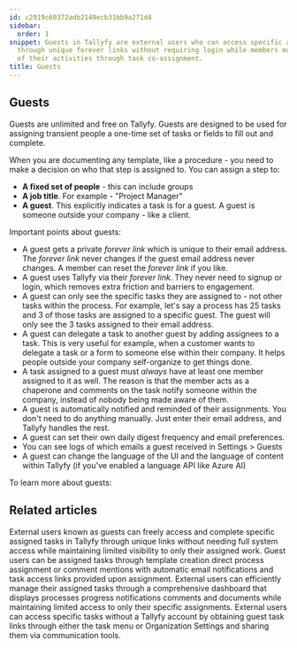 ```yaml
---
id: c2919c60372adb2149ecb31bb9a271d4
sidebar:
  order: 1
snippet: Guests in Tallyfy are external users who can access specific assigned tasks
  through unique forever links without requiring login while members maintain oversight
  of their activities through task co-assignment.
title: Guests
---
```


## Guests

Guests are unlimited and free on Tallyfy. Guests are designed to be used for assigning transient people a one-time set of tasks or fields to fill out and complete.

When you are documenting any template, like a procedure - you need to make a decision on who that step is assigned to. You can assign a step to:

- **A fixed set of people** - this can include groups
- **A job title**. For example - "Project Manager"
- **A guest**. This explicitly indicates a task is for a guest. A guest is someone outside your company - like a client.

Important points about guests:

* A guest gets a private _forever link_ which is unique to their email address. The _forever link_ never changes if the guest email address never changes. A member can reset the _forever link_ if you like.
* A guest uses Tallyfy via their _forever link_. They never need to signup or login, which removes extra friction and barriers to engagement.
* A guest can only see the specific tasks they are assigned to - not other tasks within the process. For example, let's say a process has 25 tasks and 3 of those tasks are assigned to a specific guest. The guest will only see the 3 tasks assigned to their email address.
* A guest can delegate a task to another guest by adding assignees to a task. This is very useful for example, when a customer wants to delegate a task or a form to someone else within their company. It helps people outside your company self-organize to get things done.
* A task assigned to a guest must _always_ have at least one member assigned to it as well. The reason is that the member acts as a chaperone and comments on the task notify someone within the company, instead of nobody being made aware of them.
* A guest is automatically notified and reminded of their assignments. You don't need to do anything manually. Just enter their email address, and Tallyfy handles the rest.
* A guest can set their own daily digest frequency and email preferences.
* You can see logs of which emails a guest received in Settings > Guests
* A guest can change the language of the UI and the language of content within Tallyfy (if you've enabled a language API like Azure AI)

To learn more about guests:



<PageTree />


## Related articles
<CardGrid>
<LinkTitleCard header="<b>Guests > What is a guest</b>" href="/products/pro/documenting/guests/what-is-a-guest/" > External users known as guests can freely access and complete specific assigned tasks in Tallyfy through unique links without needing full system access while maintaining limited visibility to only their assigned work. </LinkTitleCard>
<LinkTitleCard header="<b>Guests > Assign tasks to guests</b>" href="/products/pro/documenting/guests/how-can-i-assign-tasks-to-guest-users-in-tallyfy/" > Guest users can be assigned tasks through template creation direct process assignment or comment mentions with automatic email notifications and task access links provided upon assignment. </LinkTitleCard>
<LinkTitleCard header="<b>Guests > The guest view</b>" href="/products/pro/documenting/guests/how-can-guests-monitor-their-processes-on-tallyfy/" > External users can efficiently manage their assigned tasks through a comprehensive dashboard that displays processes progress notifications comments and documents while maintaining limited access to only their specific assignments. </LinkTitleCard>
<LinkTitleCard header="<b>Guests > Get a guest's unique link</b>" href="/products/pro/documenting/guests/how-to-find-a-guest-task-link-in-tallyfy/" > External users can access specific tasks without a Tallyfy account by obtaining guest task links through either the task menu or Organization Settings and sharing them via communication tools. </LinkTitleCard>
</CardGrid>